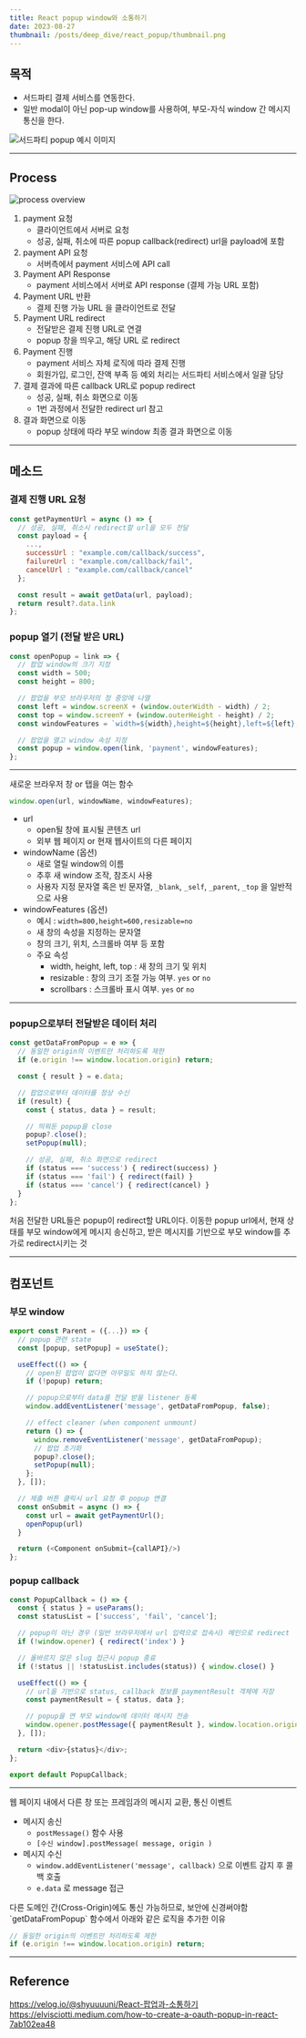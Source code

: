 ```yaml
---
title: React popup window와 소통하기
date: 2023-08-27
thumbnail: /posts/deep_dive/react_popup/thumbnail.png
---
```


## 목적

- 서드파티 결제 서비스를 연동한다.
- 일반 modal이 아닌 pop-up window를 사용하여, 부모-자식 window 간 메시지 통신을 한다.

![서드파티 popup 예시 이미지](/posts/deep_dive/react_popup/thumbnail.png)

---

## Process

![process overview](/posts/deep_dive/react_popup/0.png)

1. payment 요청
    - 클라이언트에서 서버로 요청
    - 성공, 실패, 취소에 따른 popup callback(redirect) url을 payload에 포함
2. payment API 요청
    - 서버측에서 payment 서비스에 API call
3. Payment API Response
    - payment 서비스에서 서버로 API response (결제 가능 URL 포함)
4. Payment URL 반환
    - 결제 진행 가능 URL 을 클라이언트로 전달
5. Payment URL redirect
    - 전달받은 결제 진행 URL로 연결
    - popup 창을 띄우고, 해당 URL 로 redirect
6. Payment 진행
    - payment 서비스 자체 로직에 따라 결제 진행
    - 회원가입, 로그인, 잔액 부족 등 예외 처리는 서드파티 서비스에서 일괄 담당
7. 결제 결과에 따른 callback URL로 popup redirect
    - 성공, 실패, 취소 화면으로 이동
    - 1번 과정에서 전달한 redirect url 참고
8. 결과 화면으로 이동
    - popup 상태에 따라 부모 window 최종 결과 화면으로 이동

---

## 메소드

### 결제 진행 URL 요청

```js
const getPaymentUrl = async () => {
  // 성공, 실패, 취소시 redirect할 url을 모두 전달
  const payload = { 
    ...,
    successUrl : "example.com/callback/success",
    failureUrl : "example.com/callback/fail",
    cancelUrl : "example.com/callback/cancel"
  };

  const result = await getData(url, payload);
  return result?.data.link
};
```

### popup 열기 (전달 받은 URL)

```js {12}
const openPopup = link => {
  // 팝업 window의 크기 지정
  const width = 500; 
  const height = 800; 

  // 팝업을 부모 브라우저의 정 중앙에 나열
  const left = window.screenX + (window.outerWidth - width) / 2;
  const top = window.screenY + (window.outerHeight - height) / 2;
  const windowFeatures = `width=${width},height=${height},left=${left},top=${top}`;

  // 팝업을 열고 window 속성 지정
  const popup = window.open(link, 'payment', windowFeatures);
};
```
---

<Callout title="window.open()" type="info">
새로운 브라우저 창 or 탭을 여는 함수
</Callout>

```javascript
window.open(url, windowName, windowFeatures);
```

- url
    - open될 창에 표시될 콘텐츠 url
    - 외부 웹 페이지 or 현재 웹사이트의 다른 페이지
- windowName (옵션)
    - 새로 열릴 window의 이름
    - 추후 새 window 조작, 참조시 사용
    - 사용자 지정 문자열 혹은 빈 문자열, `_blank`, `_self`, `_parent`, `_top` 을 일반적으로 사용
- windowFeatures (옵션)
    - 예시 : `width=800,height=600,resizable=no`
    - 새 창의 속성을 지정하는 문자열
    - 창의 크기, 위치, 스크롤바 여부 등 포함
    - 주요 속성
        - width, height, left, top : 새 창의 크기 및 위치
        - resizable : 창의 크기 조절 가능 여부. `yes` or `no`
        - scrollbars : 스크롤바 표시 여부. `yes` or `no`

---

### popup으로부터 전달받은 데이터 처리

```javascript
const getDataFromPopup = e => {
  // 동일한 origin의 이벤트만 처리하도록 제한
  if (e.origin !== window.location.origin) return;

  const { result } = e.data;

  // 팝업으로부터 데이터를 정상 수신
  if (result) {
    const { status, data } = result;

    // 띄워둔 popup을 close
    popup?.close();
    setPopup(null);

    // 성공, 실패, 취소 화면으로 redirect
    if (status === 'success') { redirect(success) }
    if (status === 'fail') { redirect(fail) }
    if (status === 'cancel') { redirect(cancel) }
  }
};
```

<Callout title="API 요청시 결과별 callback URL을 전달했는데 별도로 처리하는 이유" type="info">
처음 전달한 URL들은 popup이 redirect할 URL이다.
이동한 popup url에서, 현재 상태를 부모 window에게 메시지 송신하고,
받은 메시지를 기반으로 부모 window를 추가로 redirect시키는 것
</Callout>

---

## 컴포넌트

### 부모 window

```javascript
export const Parent = ({...}) => {
  // popup 관련 state
  const [popup, setPopup] = useState();

  useEffect(() => {
    // open된 팝업이 없다면 아무일도 하지 않는다.
    if (!popup) return;

    // popup으로부터 data를 전달 받을 listener 등록    
    window.addEventListener('message', getDataFromPopup, false);

    // effect cleaner (when component unmount)
    return () => {
      window.removeEventListener('message', getDataFromPopup);
      // 팝업 초기화
      popup?.close();
      setPopup(null);
    };
  }, []);

  // 제출 버튼 클릭시 url 요청 후 popup 연결
  const onSubmit = async () => {
	const url = await getPaymentUrl();
    openPopup(url)
  }

  return (<Component onSubmit={callAPI}/>)
};
```


### popup callback

```javascript
const PopupCallback = () => {
  const { status } = useParams();
  const statusList = ['success', 'fail', 'cancel'];

  // popup이 아닌 경우 (일반 브라우저에서 url 입력으로 접속시) 메인으로 redirect
  if (!window.opener) { redirect('index') }

  // 올바르지 않은 slug 접근시 popup 종료
  if (!status || !statusList.includes(status)) { window.close() }

  useEffect(() => {
    // url을 기반으로 status, callback 정보를 paymentResult 객체에 저장
    const paymentResult = { status, data };

    // popup을 연 부모 window에 데이터 메시지 전송
    window.opener.postMessage({ paymentResult }, window.location.origin);
  }, []);

  return <div>{status}</div>;
};

export default PopupCallback;
```

---
<Callout title="window의 'message' event" type="info">
웹 페이지 내에서 다른 창 또는 프레임과의 메시지 교환, 통신 이벤트
</Callout>

- 메시지 송신
    - `postMessage()` 함수 사용
    - `[수신 window].postMessage( message, origin )`
- 메시지 수신
    - `window.addEventListener('message', callback)` 으로 이벤트 감지 후 콜백 호출
    - `e.data` 로 message 접근

<Callout title="주의사항" type="warn">
다른 도메인 간(Cross-Origin)에도 통신 가능하므로, 보안에 신경써야함
`getDataFromPopup` 함수에서 아래와 같은 로직을 추가한 이유
</Callout>

```javascript
// 동일한 origin의 이벤트만 처리하도록 제한
if (e.origin !== window.location.origin) return;
```


---

## Reference
https://velog.io/@shyuuuuni/React-팝업과-소통하기
https://elvisciotti.medium.com/how-to-create-a-oauth-popup-in-react-7ab102ea48﻿
